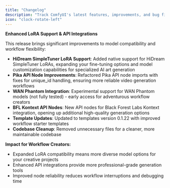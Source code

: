 ```yaml
---
title: "Changelog"
description: "Track ComfyUI's latest features, improvements, and bug fixes"
icon: "clock-rotate-left"
---
```


<Update label="v0.3.39" description="June 26, 2025">

**Enhanced LoRA Support & API Integrations**

This release brings significant improvements to model compatibility and workflow flexibility:

- **HiDream SimpleTuner LoRA Support**: Added native support for HiDream SimpleTuner LoRAs, expanding your fine-tuning options and model customization capabilities for specialized AI art generation
- **Pika API Node Improvements**: Refactored Pika API node imports with fixes for unique_id handling, ensuring more reliable video generation workflows
- **WAN Phantom Integration**: Experimental support for WAN Phantom models (not fully tested) - early access for adventurous workflow creators
- **BFL Kontext API Nodes**: New API nodes for Black Forest Labs Kontext integration, opening up additional high-quality generation options
- **Template Updates**: Updated to templates version 0.1.22 with improved workflow starter templates
- **Codebase Cleanup**: Removed unnecessary files for a cleaner, more maintainable codebase

**Impact for Workflow Creators:**
- Expanded LoRA compatibility means more diverse model options for your creative projects
- Enhanced API integrations provide more professional-grade generation tools
- Improved node reliability reduces workflow interruptions and debugging time

</Update>